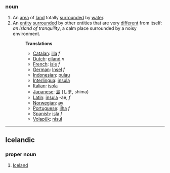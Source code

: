 ===noun===
# An [[area]] of [[land]] totally [[surround]]ed by [[water]].
# An [[entity]] [[surround]]ed by other entities that are very [[different]] from itself: ''an island of tranquility'', a calm place surrounded by a noisy environment.
#:'''Translations'''
#:*[[Catalan]]: [[illa]] ''f''
#:*[[Dutch]]: [[eiland]] ''n''
#:*[[French]]: [[isle]] ''f''
#:*[[German]]: [[Insel]] ''f''
#:*[[Indonesian]]: [[pulau]]
#:*[[Interlingua]]: [[insula]]
#:*[[Italian]]: [[isola]]
#:*[[Japanese]]: [[島]] (しま, shima)
#:*[[Latin]]: [[insula]] -ae, ''f''
#:*[[Norwegian]]: [[øy]]
#:*[[Portuguese]]: [[ilha]] ''f''
#:*[[Spanish]]: [[isla]] ''f''
#:*[[Volapük]]: [[nisul]]

----

==Icelandic==
===proper noun===
#[[Iceland]]